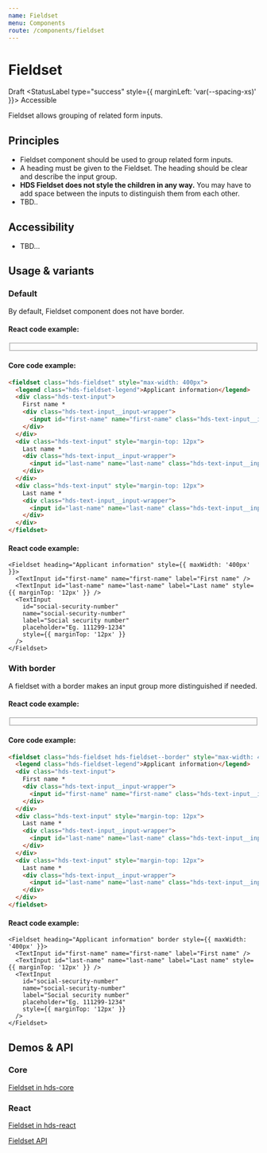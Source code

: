 ```yaml
---
name: Fieldset
menu: Components
route: /components/fieldset
---
```




# Fieldset

<StatusLabel type="alert">Draft</StatusLabel>
<StatusLabel type="success" style={{ marginLeft: 'var(--spacing-xs)' }}>
  Accessible
</StatusLabel>

<LargeParagraph>Fieldset allows grouping of related form inputs.</LargeParagraph>

## Principles

- Fieldset component should be used to group related form inputs.
- A heading must be given to the Fieldset. The heading should be clear and describe the input group.
- **HDS Fieldset does not style the children in any way.** You may have to add space between the inputs to distinguish them from each other.
- TBD..

## Accessibility

- TBD...

## Usage & variants

### Default

By default, Fieldset component does not have border.

#### React code example:

<Playground>
  <Fieldset heading="Applicant information" style={{ maxWidth: '400px' }}>
    <TextInput id="first-name" name="first-name" label="First name" />
    <TextInput id="last-name" name="last-name" label="Last name" style={{ marginTop: '12px' }} />
    <TextInput
      id="social-security-number"
      name="social-security-number"
      label="Social security number"
      placeholder="Eg. 111299-1234"
      style={{ marginTop: '12px' }}
    />
  </Fieldset>
</Playground>

#### Core code example:

```html
<fieldset class="hds-fieldset" style="max-width: 400px">
  <legend class="hds-fieldset-legend">Applicant information</legend>
  <div class="hds-text-input">
    First name *
    <div class="hds-text-input__input-wrapper">
      <input id="first-name" name="first-name" class="hds-text-input__input" type="text" />
    </div>
  </div>
  <div class="hds-text-input" style="margin-top: 12px">
    Last name *
    <div class="hds-text-input__input-wrapper">
      <input id="last-name" name="last-name" class="hds-text-input__input" type="text" />
    </div>
  </div>
  <div class="hds-text-input" style="margin-top: 12px">
    Last name *
    <div class="hds-text-input__input-wrapper">
      <input id="last-name" name="last-name" class="hds-text-input__input" type="text" />
    </div>
  </div>
</fieldset>
```

#### React code example:

```tsx
<Fieldset heading="Applicant information" style={{ maxWidth: '400px' }}>
  <TextInput id="first-name" name="first-name" label="First name" />
  <TextInput id="last-name" name="last-name" label="Last name" style={{ marginTop: '12px' }} />
  <TextInput
    id="social-security-number"
    name="social-security-number"
    label="Social security number"
    placeholder="Eg. 111299-1234"
    style={{ marginTop: '12px' }}
  />
</Fieldset>
```

### With border

A fieldset with a border makes an input group more distinguished if needed.

#### React code example:

<Playground>
  <Fieldset heading="Applicant information" border style={{ maxWidth: '400px' }}>
    <TextInput id="first-name" name="first-name" label="First name" />
    <TextInput id="last-name" name="last-name" label="Last name" style={{ marginTop: '12px' }} />
    <TextInput
      id="social-security-number"
      name="social-security-number"
      label="Social security number"
      placeholder="Eg. 111299-1234"
      style={{ marginTop: '12px' }}
    />
  </Fieldset>
</Playground>

#### Core code example:

```html
<fieldset class="hds-fieldset hds-fieldset--border" style="max-width: 400px">
  <legend class="hds-fieldset-legend">Applicant information</legend>
  <div class="hds-text-input">
    First name *
    <div class="hds-text-input__input-wrapper">
      <input id="first-name" name="first-name" class="hds-text-input__input" type="text" />
    </div>
  </div>
  <div class="hds-text-input" style="margin-top: 12px">
    Last name *
    <div class="hds-text-input__input-wrapper">
      <input id="last-name" name="last-name" class="hds-text-input__input" type="text" />
    </div>
  </div>
  <div class="hds-text-input" style="margin-top: 12px">
    Last name *
    <div class="hds-text-input__input-wrapper">
      <input id="last-name" name="last-name" class="hds-text-input__input" type="text" />
    </div>
  </div>
</fieldset>
```

#### React code example:

```tsx
<Fieldset heading="Applicant information" border style={{ maxWidth: '400px' }}>
  <TextInput id="first-name" name="first-name" label="First name" />
  <TextInput id="last-name" name="last-name" label="Last name" style={{ marginTop: '12px' }} />
  <TextInput
    id="social-security-number"
    name="social-security-number"
    label="Social security number"
    placeholder="Eg. 111299-1234"
    style={{ marginTop: '12px' }}
  />
</Fieldset>
```

## Demos & API

### Core

[Fieldset in hds-core](/storybook/core/?path=/story/components-fieldset--default)

### React

[Fieldset in hds-react](/storybook/react/?path=/story/components-fieldset--default)

[Fieldset API](/storybook/react/?path=/docs/components-fieldset--default)
